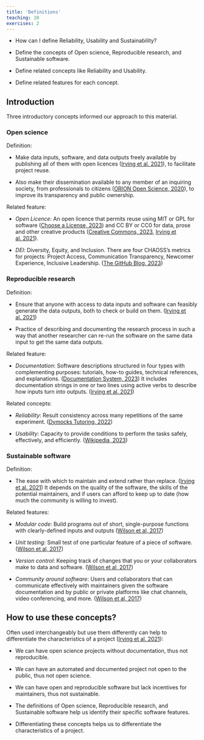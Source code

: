 ```yaml
---
title: 'Definitions'
teaching: 10
exercises: 2
---
```


:::::::::::::::::::::::::::::::::::::: questions 

- How can I define Reliability, Usability and Sustainability?

::::::::::::::::::::::::::::::::::::::::::::::::

::::::::::::::::::::::::::::::::::::: objectives

- Define the concepts of Open science, Reproducible research, and Sustainable software.

- Define related concepts like Reliability and Usability.

- Define related features for each concept.

::::::::::::::::::::::::::::::::::::::::::::::::

## Introduction

Three introductory concepts informed our approach to this material.

### Open science

Definition:

- Make data inputs, software, and data outputs freely available by publishing all of them with open licences ([Irving et al. 2021](https://merely-useful.tech/py-rse/index.html#intro-big-picture)), to facilitate project reuse.

- Also make their dissemination available to any member of an inquiring society, from professionals to citizens ([ORION Open Science, 2020](https://www.orion-openscience.eu/index.php/resources/open-science)), to improve its transparency and public ownership.

Related feature:

- _Open Licence_: An open licence that permits reuse using MIT or GPL for software ([Choose a License, 2023](https://choosealicense.com/)) and CC BY or CC0 for data, prose and other creative products ([Creative Commons, 2023](https://creativecommons.org/about/cclicenses/), [Irving et al. 2021](https://merely-useful.tech/py-rse/glossary.html#open_license)).

- _DEI_: Diversity, Equity, and Inclusion. There are four CHAOSS’s metrics for projects: Project Access, Communication Transparency, Newcomer Experience, Inclusive Leadership. ([The GitHub Blog, 2023](https://github.blog/2023-06-07-announcing-the-all-in-chaoss-dei-badging-pilot-initiative/))

### Reproducible research

Definition:

- Ensure that anyone with access to data inputs and software can feasibly generate the data outputs, both to check or build on them. ([Irving et al. 2021](https://merely-useful.tech/py-rse/glossary.html#open_license))

- Practice of describing and documenting the research process in such a way that another researcher can re-run the software on the same data input to get the same data outputs.

Related feature:

- _Documentation_: Software descriptions structured in four types with complementing purposes: tutorials, how-to guides, technical references, and explanations. ([Documentation System, 2023](https://documentation.divio.com/)) It includes documentation strings in one or two lines using active verbs to describe how inputs turn into outputs. ([Irving et al. 2021](https://merely-useful.tech/py-rse/documentation.html))

Related concepts:

- _Reliability_: Result consistency across many repetitions of the same experiment. ([Dymocks Tutoring, 2022](https://www.dymockstutoring.edu.au/scientific-skills-accuracy-validity-and-reliability/))

- _Usability_: Capacity to provide conditions to perform the tasks safely, effectively, and efficiently. ([Wikipedia, 2023](https://en.wikipedia.org/wiki/Usability))

### Sustainable software 

Definition:

- The ease with which to maintain and extend rather than replace. ([Irving et al. 2021](https://merely-useful.tech/py-rse/index.html#intro-big-picture))
It depends on the quality of the software, the skills of the potential maintainers, and if users can afford to keep up to date (how much the community is willing to invest).

Related features:

- _Modular code_: Build programs out of short, single-purpose functions with clearly-defined inputs and outputs ([Wilson et al, 2017](https://journals.plos.org/ploscompbiol/article?id=10.1371/journal.pcbi.1005510#sec005))

- _Unit testing_: Small test of one particular feature of a piece of software. ([Wilson et al, 2017](https://journals.plos.org/ploscompbiol/article?id=10.1371/journal.pcbi.1005510#sec027))

- _Version control_: Keeping track of changes that you or your collaborators make to data and software. ([Wilson et al, 2017](https://journals.plos.org/ploscompbiol/article?id=10.1371/journal.pcbi.1005510#sec014))

- _Community around software_: Users and collaborators that can communicate effectively with maintainers given the software documentation and by public or private platforms like chat channels, video conferencing, and more. ([Wilson et al, 2017](https://journals.plos.org/ploscompbiol/article?id=10.1371/journal.pcbi.1005510#sec007))

## How to use these concepts?

Often used interchangeably but use them differently can help to differentiate the characteristics of a project ([Irving et al. 2021](https://merely-useful.tech/py-rse/index.html#intro-big-picture)):

- We can have open science projects without documentation, thus not reproducible.

- We can have an automated and documented project not open to the public, thus not open science.

- We can have open and reproducible software but lack incentives for maintainers, thus not sustainable.


::::::::::::::::::::::::::::::::::::: keypoints 

- The definitions of Open science, Reproducible research, and Sustainable software help us identify their specific software features. 

- Differentiating these concepts helps us to differentiate the characteristics of a project.

::::::::::::::::::::::::::::::::::::::::::::::::

